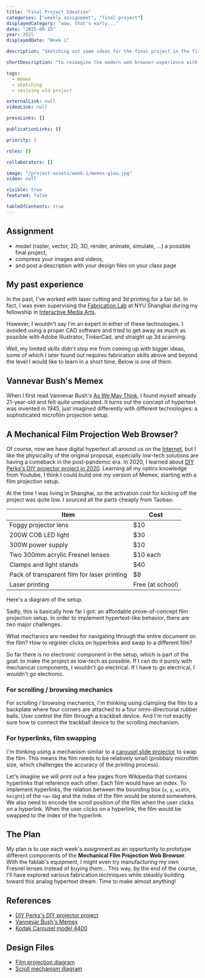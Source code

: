 ```yaml
---
title: "Final Project Ideation"
categories: ["weekly assignment", "final project"]
displayedCategory: "wow, that's early..."
date: "2025-09-15"
year: 2025
displayedDate: "Week 1"

description: "Sketching out some ideas for the final project in the first week. Probably making a version of Memex by reimagining the modern web browser experience with low tech."

shortDescription: "to reimagine the modern web browser experience with low tech, kinda like Memex."

tags:
  - memex
  - sketching
  - reviving old project

externalLink: null
videoLink: null

pressLinks: []

publicationLinks: []

priority: 2

roles: []

collaborators: []

image: "/project-assets/week-1/memex-glow.jpg"
video: null

visible: true
featured: false

tableOfContents: true
---
```


## Assignment

- model (raster, vector, 2D, 3D, render, animate, simulate, ...) a possible final project,
- compress your images and videos,
- and post a description with your design files on your class page

## My past experience

In the past, I've worked with laser cutting and 3d printing for a fair bit. In fact, I was even supervising the [Fabrication Lab](https://wp.nyu.edu/nyushanghai-fabrication-lab/) at NYU Shanghai during my fellowship in [Interactive Media Arts](https://shanghai.nyu.edu/content/interactive-media-arts).

<Media
  widthPercentage={66}
  src="/project-assets/week-1/nyu-shanghai-ima-fabrication-lab.jpg"
  caption="Fabrication Lab at Interactive Media Arts at NYU Shanghai."
  copyright="NYU Shanghai"
/>

However, I wouldn't say I'm an expert in either of these technologies. I avoided using a proper CAD software and tried to get away as much as possible with Adobe Illustrator, TinkerCad, and straight up 3d scanning.

<Media
  widthPercentage={50}
  src="/project-assets/week-1/yufeng-tinkercad-2020.jpeg"
  caption="Yufeng's juvenile TinkerCad project in 2020."
/>

Well, my limited skills didn't stop me from coming up with bigger ideas, some of which I later found out requires fabrication skills above and beyond the level I would like to learn in a short time. Below is one of them.

## Vannevar Bush's Memex

When I first read Vannevar Bush's [As We May Think](https://www.theatlantic.com/magazine/archive/1945/07/as-we-may-think/303881/), I found myself already 21-year-old and felt quite uneducated. It turns out the concept of hypertext was invented in 1945, just imagined differently with different technologies: a sophisticated microfilm projection setup.

<Media
  widthPercentage={66}
  src="/project-assets/week-1/life-magazine-memex-screenshot.webp"
  caption="Vannevar Bush's concept of Memex as featured in Life Magazine in 1945."
  copyright="Life Magazine"
/>

## A Mechanical Film Projection Web Browser?

Of course, now we have digital hypertext all around us on the [Internet](https://en.wikipedia.org/wiki/Internet), but I like the physicality of the original proposal, especially low-tech solutions are having a comeback in the post-pandemic era. In 2020, I learned about [DIY Perks's DIY projector project in 2020](https://www.youtube.com/watch?v=YfvTjQ9MCwY). Learning all my optics knowledge from Youtube, I think I could build one my version of Memex, starting with a film projection setup.

<Media
  widthPercentage={66}
  src="/project-assets/week-1/diy-projector-diy-perks.jpeg"
  caption="DIY Perks's DIY projector project."
  copyright="DIY Perks"
/>

At the time I was living in Shanghai, so the activation cost for kicking off the project was quite low. I sourced all the parts cheaply from Taobao.

| Item                                        | Cost             |
| ------------------------------------------- | ---------------- |
| Foggy projector lens                        | $10              |
| 200W COB LED light                          | $30              |
| 300W power supply                           | $10              |
| Two 300mm acrylic Fresnel lenses            | $10 each         |
| Clamps and light stands                     | $40              |
| Pack of transparent film for laser printing | $8               |
| Laser printing                              | Free (at school) |

<GridSection columnCount={2}>
  <Media
    src="/project-assets/week-1/film-projection-202104-1.jpeg"
    caption="Yufeng's prototype for custom-made film projection setup, projecting 'As We May Think' in 2021."
  />
  <Media
    src="/project-assets/week-1/film-projection-202104-2.jpeg"
    caption="Yufeng's prototype for custom-made film projection setup in 2021."
  />
</GridSection>

Here's a diagram of the setup.

<Media
  widthPercentage={66}
  src="/project-assets/week-1/film-projection-diagram.jpg"
  caption="Diagram of the film projection setup."
/>

Sadly, this is basically how far I got: an affordable prove-of-concept film projection setup. In order to implement hypertext-like behavior, there are two major challenges.

<GridSection columnCount={2}>
  <BulletPoint
    emoji="🖱️"
    title="Scrolling / browsing mechanics"
    bgColor="#ED778D"
    textColor="#000000"
  >
    What mechanics are needed for navigating through the entire document on the
    film?
  </BulletPoint>
  <BulletPoint
    emoji="🔗"
    title="Hyperlinks, film swapping"
    bgColor="#EDFF8D"
    textColor="#000000"
  >
    How to register clicks on hyperlinks and swap to a different film?
  </BulletPoint>
</GridSection>

So far there is no electronic component in the setup, which is part of the goal: to make the project as low-tech as possible. If I can do it purely with mechanical components, I wouldn't go electrical. If I have to go electrical, I wouldn't go electronic.

### For scrolling / browsing mechanics

<Media
  widthPercentage={50}
  src="/project-assets/week-1/scroll-diagram.jpg"
  caption="Diagram of a potential scrolling mechanism."
/>

For scrolling / browsing mechanics, I'm thinking using clamping the film to a backplate where four corners are attached to a four omni-directional rubber balls. User control the film through a trackball device. And I'm not exactly sure how to connect the trackball device to the scrolling mechanism.

### For hyperlinks, film swapping

I'm thinking using a mechanism similar to a [carousel slide projector](https://en.wikipedia.org/wiki/Carousel_slide_projector) to swap the film. This means the film needs to be relatively small (probbaly microfilm size, which challenges the accuracy of the printing process).

<Media
  widthPercentage={66}
  src="/project-assets/week-1/kodak-carousel-model-4400.jpg"
  caption="Kodak Carousel model 4400."
  copyright="Steve Morgan / Wikimedia Commons"
/>

Let's imagine we will print out a few pages from Wikipedia that contains hyperlinks that reference each other. Each film would have an index. To implement hyperlinks, the relation between the bounding box (`x`, `y`, `width`, `height`) of the `<a>` tag and the index of the film would be stored somewhere. We also need to encode the scroll position of the film when the user clicks on a hyperlink. When the user clicks on a hyperlink, the film would be swapped to the index of the hyperlink.

## The Plan

My plan is to use each week's assignment as an opportunity to prototype different components of the **Mechanical Film Projection Web Browser**. With the fablab's equipment, I might even try manufacturing my own Fresnel lenses instead of buying them... This way, by the end of the course, I'll have explored various fabrication techniques while steadily building toward this analog hypertext dream. Time to make almost anything!

## References

- [DIY Perks's DIY projector project](https://www.youtube.com/watch?v=YfvTjQ9MCwY)
- [Vannevar Bush's Memex](https://www.theatlantic.com/magazine/archive/1945/07/as-we-may-think/303881/)
- [Kodak Carousel model 4400](https://en.wikipedia.org/wiki/Carousel_slide_projector)

## Design Files

- [Film projection diagram](/project-assets/week-1/film-projection-diagram.jpg)
- [Scroll mechanism diagram](/project-assets/week-1/scroll-diagram.jpg)
